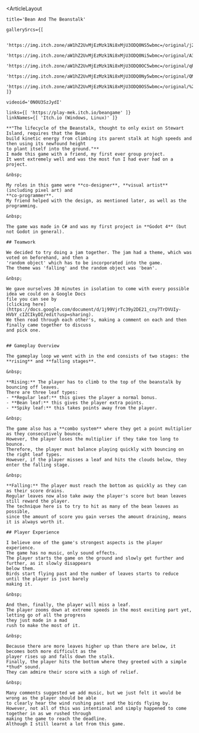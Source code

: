 

<ArticleLayout 

    title='Bean And The Beanstalk'

    gallerySrcs={[

        'https://img.itch.zone/aW1hZ2UvMjEzMzk1Ni8xMjU3ODQ0NS5wbmc=/original/j2EUGQ.png',
        'https://img.itch.zone/aW1hZ2UvMjEzMzk1Ni8xMjU3ODQ0Ni5wbmc=/original/A3833m.png',
        'https://img.itch.zone/aW1hZ2UvMjEzMzk1Ni8xMjU3ODQ0OC5wbmc=/original/qRusYQ.png',
        'https://img.itch.zone/aW1hZ2UvMjEzMzk1Ni8xMjU3ODQ0Ny5wbmc=/original/QM0q%2Bv.png',
        'https://img.itch.zone/aW1hZ2UvMjEzMzk1Ni8xMjU3ODQ0OS5wbmc=/original/%2BbC8jn.png',
    ]}

    videoid='0N0U3SzJydI'

    links={[ 'https://play-mek.itch.io/beangame' ]}
    linkNames={[ 'Itch.io (Windows, Linux)' ]}
>
    **"The lifecycle of the Beanstalk, thought to only exist on Stewart Island, requires that the Bean
    build kinetic energy from climbing its parent stalk at high speeds and then using its newfound height
    to plant itself into the ground."**
    I made this game with a friend, my first ever group project.
    It went extremely well and was the most fun I had ever had on a project.

    &nbsp;  

    My roles in this game were **co-designer**, **visual artist** (including pixel art) and
    **co-programmer**.
    My friend helped with the design, as mentioned later, as well as the programming.

    &nbsp;  

    The game was made in C# and was my first project in **Godot 4** (but not Godot in general).

    ## Teamwork

    We decided to try doing a jam together. The jam had a theme, which was voted on beforehand, and then a
    'random object' which has to be incorporated into the game.
    The theme was 'falling' and the random object was 'bean'.

    &nbsp;  

    We gave ourselves 30 minutes in isolation to come with every possible idea we could on a Google Docs
    file you can see by
    [clicking here](https://docs.google.com/document/d/1j99VjrTc39y2DE21_cny7TrDVUIy-HVbY_cIZCIkyDI/edit?usp=sharing).
    We then read through each other's, making a comment on each and then finally came together to discuss
    and pick one.


    ## Gameplay Overview
    
    The gameplay loop we went with in the end consists of two stages: the **rising** and **falling stages**.

    &nbsp;  

    **Rising:** The player has to climb to the top of the beanstalk by bouncing off leaves.
    There are three leaf types:
    - **Regular leaf:** this gives the player a normal bonus.
    - **Bean leaf:** this gives the player extra points.
    - **Spiky leaf:** this takes points away from the player.

    &nbsp;  

    The game also has a **combo system** where they get a point multiplier as they consecutively bounce.
    However, the player loses the multiplier if they take too long to bounce.
    Therefore, the player must balance playing quickly with bouncing on the right leaf types.
    However, if the player misses a leaf and hits the clouds below, they enter the falling stage.

    &nbsp;  

    **Falling:** The player must reach the bottom as quickly as they can as their score drains.
    Regular leaves now also take away the player's score but bean leaves still reward the player.
    The technique here is to try to hit as many of the bean leaves as possible,
    since the amount of score you gain verses the amount draining, means it is always worth it.
    
    ## Player Experience

    I believe one of the game's strongest aspects is the player experience.
    The game has no music, only sound effects.
    The player starts the game on the ground and slowly get further and further, as it slowly disappears
    below them.
    Birds start flying past and the number of leaves starts to reduce until the player is just barely
    making it.

    &nbsp;  

    And then, finally, the player will miss a leaf.
    The player zooms down at extreme speeds in the most exciting part yet, letting go of all the progress
    they just made in a mad
    rush to make the most of it.
    
    &nbsp;  

    Because there are more leaves higher up than there are below, it becomes both more difficult as the
    player rises up and falls down the stalk.
    Finally, the player hits the bottom where they greeted with a simple *thud* sound.
    They can admire their score with a sigh of relief.

    &nbsp;  

    Many comments suggested we add music, but we just felt it would be wrong as the player should be able
    to clearly hear the wind rushing past and the birds flying by.
    However, not all of this was intentional and simply happened to come together in as we rushed through
    making the game to reach the deadline.
    Although I still learnt a lot from this game.


</ArticleLayout>
